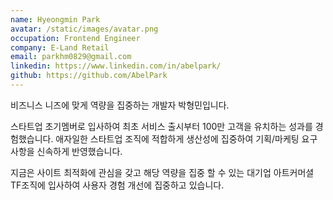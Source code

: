 ```yaml
---
name: Hyeongmin Park
avatar: /static/images/avatar.png
occupation: Frontend Engineer
company: E-Land Retail
email: parkhm0829@gmail.com
linkedin: https://www.linkedin.com/in/abelpark/
github: https://github.com/AbelPark
---
```


비즈니스 니즈에 맞게 역량을 집중하는 개발자 박형민입니다.

스타트업 초기멤버로 입사하여 최초 서비스 출시부터 100만 고객을 유치하는 성과를 경험했습니다. 애자일한 스타트업 조직에 적합하게 생산성에 집중하여 기획/마케팅 요구사항을 신속하게 반영했습니다.

지금은 사이트 최적화에 관심을 갖고 해당 역량을 집중 할 수 있는 대기업 아트커머셜 TF조직에 입사하여 사용자 경험 개선에 집중하고 있습니다.
